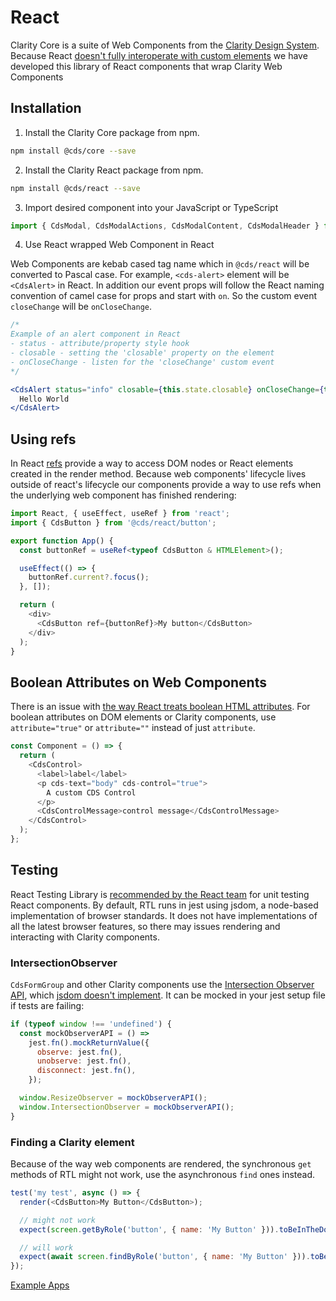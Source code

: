 
<Meta title="Documentation/React" />

<Story id="stories-clarity--theme-switcher" inline={true} />

# React

Clarity Core is a suite of Web Components from the [Clarity Design System](https://clarity.design).
Because React [doesn't fully interoperate with custom elements](https://custom-elements-everywhere.com/)
we have developed this library of React components that wrap Clarity Web Components

## Installation

1.  Install the Clarity Core package from npm.

```bash
npm install @cds/core --save
```

2.  Install the Clarity React package from npm.

```bash
npm install @cds/react --save
```

3.  Import desired component into your JavaScript or TypeScript

```typescript
import { CdsModal, CdsModalActions, CdsModalContent, CdsModalHeader } from '@cds/react/modal';
```

4.  Use React wrapped Web Component in React

Web Components are kebab cased tag name which in `@cds/react` will be converted to
Pascal case. For example, `<cds-alert>` element will be `<CdsAlert>` in React.
In addition our event props will follow the React naming convention of camel case for props
and start with `on`. So the custom event `closeChange` will be `onCloseChange`.

```jsx
/*
Example of an alert component in React
- status - attribute/property style hook
- closable - setting the 'closable' property on the element
- onCloseChange - listen for the 'closeChange' custom event
*/

<CdsAlert status="info" closable={this.state.closable} onCloseChange={this.log}>
  Hello World
</CdsAlert>
```

## Using refs

In React [refs](https://reactjs.org/docs/refs-and-the-dom.html) provide a way to access DOM nodes or
React elements created in the render method. Because web components' lifecycle lives outside of react's
lifecycle our components provide a way to use refs when the underlying web component has finished rendering:

```typescript
import React, { useEffect, useRef } from 'react';
import { CdsButton } from '@cds/react/button';

export function App() {
  const buttonRef = useRef<typeof CdsButton & HTMLElement>();

  useEffect(() => {
    buttonRef.current?.focus();
  }, []);

  return (
    <div>
      <CdsButton ref={buttonRef}>My button</CdsButton>
    </div>
  );
}
```

## Boolean Attributes on Web Components

There is an issue with [the way React treats boolean HTML attributes](https://github.com/facebook/react/issues/9230).
For boolean attributes on DOM elements or Clarity components, use `attribute="true"` or `attribute=""`
instead of just `attribute`.

```typescript
const Component = () => {
  return (
    <CdsControl>
      <label>label</label>
      <p cds-text="body" cds-control="true">
        A custom CDS Control
      </p>
      <CdsControlMessage>control message</CdsControlMessage>
    </CdsControl>
  );
};
```

## Testing

React Testing Library is [recommended by the React team](https://reactjs.org/docs/testing.html)
for unit testing React components. By default, RTL runs in jest using jsdom, a node-based implementation
of browser standards. It does not have implementations of all the latest browser features,
so there may issues rendering and interacting with Clarity components.

### IntersectionObserver

`CdsFormGroup` and other Clarity components use the
[Intersection Observer API](https://developer.mozilla.org/en-US/docs/Web/API/Intersection_Observer_API),
which [jsdom doesn't implement](https://github.com/jsdom/jsdom/issues/2032).
It can be mocked in your jest setup file if tests are failing:

```javascript
if (typeof window !== 'undefined') {
  const mockObserverAPI = () =>
    jest.fn().mockReturnValue({
      observe: jest.fn(),
      unobserve: jest.fn(),
      disconnect: jest.fn(),
    });

  window.ResizeObserver = mockObserverAPI();
  window.IntersectionObserver = mockObserverAPI();
}
```

### Finding a Clarity element

Because of the way web components are rendered, the synchronous
`get` methods of RTL might not work, use the asynchronous `find` ones instead.

```javascript
test('my test', async () => {
  render(<CdsButton>My Button</CdsButton>);

  // might not work
  expect(screen.getByRole('button', { name: 'My Button' })).toBeInTheDocument();

  // will work
  expect(await screen.findByRole('button', { name: 'My Button' })).toBeInTheDocument();
});
```

<a href="https://github.com/vmware-clarity/starters" target="_blank" rel="noopener">
  <cds-button>Example Apps</cds-button>
</a>
